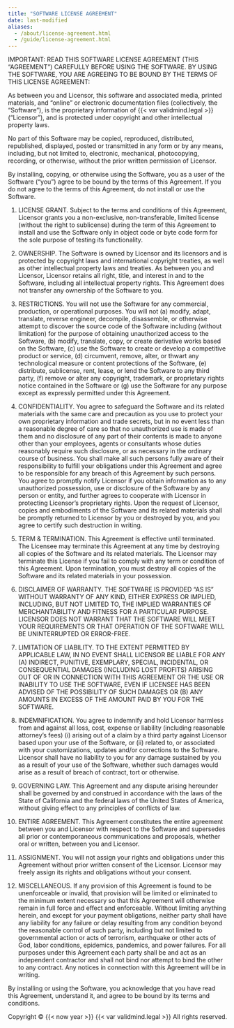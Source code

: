 ```yaml
---
title: "SOFTWARE LICENSE AGREEMENT"
date: last-modified
aliases:
  - /about/license-agreement.html
  - /guide/license-agreement.html
---
```


IMPORTANT: READ THIS SOFTWARE LICENSE AGREEMENT (THIS “AGREEMENT”) CAREFULLY BEFORE USING THE SOFTWARE. BY USING THE SOFTWARE, YOU ARE AGREEING TO BE BOUND BY THE TERMS OF THIS LICENSE AGREEMENT: 

As between you and Licensor, this software and associated media, printed materials, and "online" or electronic documentation files (collectively, the "Software"), is the proprietary information of {{< var validmind.legal >}}  (“Licensor”), and is protected under copyright and other intellectual property laws. 

No part of this Software may be copied, reproduced, distributed, republished, displayed, posted or transmitted in any form or by any means, including, but not limited to, electronic, mechanical, photocopying, recording, or otherwise, without the prior written permission of Licensor.

By installing, copying, or otherwise using the Software, you as a user of the Software (“you”) agree to be bound by the terms of this Agreement. If you do not agree to the terms of this Agreement, do not install or use the Software.

1. LICENSE GRANT. Subject to the terms and conditions of this Agreement, Licensor grants you a non-exclusive, non-transferable, limited license (without the right to sublicense) during the term of this Agreement to install and use the Software only in object code or byte code form for the sole purpose of testing its functionality.

2. OWNERSHIP. The Software is owned by Licensor and its licensors and is protected by copyright laws and international copyright treaties, as well as other intellectual property laws and treaties. As between you and Licensor, Licensor retains all right, title, and interest in and to the Software, including all intellectual property rights. This Agreement does not transfer any ownership of the Software to you.

3. RESTRICTIONS. You will not use the Software for any commercial, production, or operational purposes. You will not (a) modify, adapt, translate, reverse engineer, decompile, disassemble, or otherwise attempt to discover the source code of the Software including (without limitation) for the purpose of obtaining unauthorized access to the Software, (b) modify, translate, copy, or create derivative works based on the Software, (c)  use the Software to create or develop a competitive product or service, (d) circumvent, remove, alter, or thwart any technological measure or content protections of the Software, (e) distribute, sublicense, rent, lease, or lend the Software to any third party, (f) remove or alter any copyright, trademark, or proprietary rights notice contained in the Software or (g) use the Software for any purpose except as expressly permitted under this Agreement.

4. CONFIDENTIALITY. You agree to safeguard the Software and its related materials with the same care and precaution as you use to protect your own proprietary information and trade secrets, but in no event less than a reasonable degree of care so that no unauthorized use is made of them and no disclosure of any part of their contents is made to anyone other than your employees, agents or consultants whose duties reasonably require such disclosure, or as necessary in the ordinary course of business. You shall make all such persons fully aware of their responsibility to fulfill your obligations under this Agreement and agree to be responsible for any breach of this Agreement by such persons. You agree to promptly notify Licensor if you obtain information as to any unauthorized possession, use or disclosure of the Software by any person or entity, and further agrees to cooperate with Licensor in protecting Licensor’s proprietary rights. Upon the request of Licensor, copies and embodiments of the Software and its related materials shall be promptly returned to Licensor by you or destroyed by you, and you agree to certify such destruction in writing.

5. TERM & TERMINATION. This Agreement is effective until terminated. The Licensee may terminate this Agreement at any time by destroying all copies of the Software and its related materials. The Licensor may terminate this License if you fail to comply with any term or condition of this Agreement. Upon termination, you must destroy all copies of the Software and its related materials in your possession.

6. DISCLAIMER OF WARRANTY. THE SOFTWARE IS PROVIDED “AS IS” WITHOUT WARRANTY OF ANY KIND, EITHER EXPRESS OR IMPLIED, INCLUDING, BUT NOT LIMITED TO, THE IMPLIED WARRANTIES OF MERCHANTABILITY AND FITNESS FOR A PARTICULAR PURPOSE. LICENSOR DOES NOT WARRANT THAT THE SOFTWARE WILL MEET YOUR REQUIREMENTS OR THAT OPERATION OF THE SOFTWARE WILL BE UNINTERRUPTED OR ERROR-FREE.

7. LIMITATION OF LIABILITY. TO THE EXTENT PERMITTED BY APPLICABLE LAW, IN NO EVENT SHALL LICENSOR BE LIABLE FOR ANY (A) INDIRECT, PUNITIVE, EXEMPLARY, SPECIAL, INCIDENTAL, OR CONSEQUENTIAL DAMAGES (INCLUDING LOST PROFITS) ARISING OUT OF OR IN CONNECTION WITH THIS AGREEMENT OR THE USE OR INABILITY TO USE THE SOFTWARE, EVEN IF LICENSEE HAS BEEN ADVISED OF THE POSSIBILITY OF SUCH DAMAGES OR (B) ANY AMOUNTS IN EXCESS OF THE AMOUNT PAID BY YOU FOR THE SOFTWARE.

8. INDEMNIFICATION. You agree to indemnify and hold Licensor harmless from and against all loss, cost, expense or liability (including reasonable attorney’s fees) (i) arising out of a claim by a third party against Licensor based upon your use of the Software, or (ii) related to, or associated with your customizations, updates and/or corrections to the Software. Licensor shall have no liability to you for any damage sustained by you as a result of your use of the Software, whether such damages would arise as a result of breach of contract, tort or otherwise.

9. GOVERNING LAW. This Agreement and any dispute arising hereunder shall be governed by and construed in accordance with the laws of the State of California and the federal laws of the United States of America, without giving effect to any principles of conflicts of law.

10. ENTIRE AGREEMENT. This Agreement constitutes the entire agreement between you and Licensor with respect to the Software and supersedes all prior or contemporaneous communications and proposals, whether oral or written, between you and Licensor.

11. ASSIGNMENT. You will not assign your rights and obligations under this Agreement without prior written consent of the Licensor.  Licensor may freely assign its rights and obligations without your consent.

12. MISCELLANEOUS. If any provision of this Agreement is found to be unenforceable or invalid, that provision will be limited or eliminated to the minimum extent necessary so that this Agreement will otherwise remain in full force and effect and enforceable. Without limiting anything herein, and except for your payment obligations, neither party shall have any liability for any failure or delay resulting from any condition beyond the reasonable control of such party, including but not limited to governmental action or acts of terrorism, earthquake or other acts of God, labor conditions, epidemics, pandemics, and power failures. For all purposes under this Agreement each party shall be and act as an independent contractor and shall not bind nor attempt to bind the other to any contract. Any notices in connection with this Agreement will be in writing.

By installing or using the Software, you acknowledge that you have read this Agreement, understand it, and agree to be bound by its terms and conditions.

Copyright © {{< now year >}} {{< var validmind.legal >}}  All rights reserved.